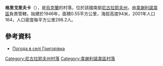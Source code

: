 {{coord|47|18|25|N|31|11|2|E|scale:100000|display=title}}

'''格里戈里夫卡'''（{{lang-uk|Григорівка}}），是[[烏克蘭|烏克蘭]]的村落，位於該國南部[[尼古拉耶夫州|尼古拉耶夫州]]，由[[韋謝利諾韋區|韋謝利諾韋區]]負責管轄，始建於1946年，面積0.55平方公里，海拔高度94米，2001年人口164，人口密度每平方公里298.2人。

==參考資料==
* [http://weather.in.ua/ua/nikolaevskaja/5934 Погода в селі Григорівка] {{Wayback|url=http://weather.in.ua/ua/nikolaevskaja/5934 |date=20160606232704 }}

[[Category:尼古拉耶夫州村落|Category:尼古拉耶夫州村落]]
[[Category:韋謝利諾韋區村落|Category:韋謝利諾韋區村落]]


{{Mykolaiv-geo-stub}}